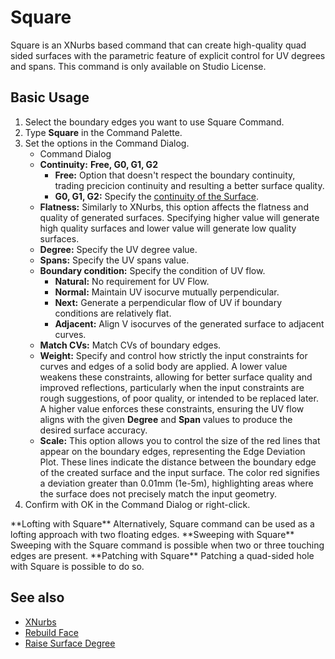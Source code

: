 
# Square 

<Reference shortcut="" command="Square" button="" />

Square is an XNurbs based command that can create high-quality quad sided surfaces with the parametric feature of explicit control for UV degrees and spans. This command is only available on Studio License. 

## Basic Usage

1. Select the boundary edges you want to use Square Command.
2. Type **Square** in the Command Palette.
3. Set the options in the Command Dialog.
   - <Kst>Command Dialog</Kst>
   - **Continuity:** **Free, G0, G1, G2**
      - **Free:** Option that doesn't respect the boundary continuity, trading precicion continuity and resulting a better surface quality.
      - **G0, G1, G2:** Specify the [continuity of the Surface](/cad-essentials/continuity-curve-and-surface).
   - **Flatness:** Similarly to XNurbs, this option affects the flatness and quality of generated surfaces. Specifying higher value will generate high quality surfaces and lower value will generate low quality surfaces. 
   - **Degree:** Specify the UV degree value.
   - **Spans:** Specify the UV spans value.
   - **Boundary condition:** Specify the condition of UV flow.
        - **Natural:** No requirement for UV Flow.
        - **Normal:** Maintain UV isocurve mutually perpendicular.
        - **Next:** Generate a perpendicular flow of UV if boundary conditions are relatively flat.
        - **Adjacent:** Align V isocurves of the generated surface to adjacent curves. 
   - **Match CVs:** Match CVs of boundary edges.
   - **Weight:** Specify and control how strictly the input constraints for curves and edges of a solid body are applied. A lower value weakens these constraints, allowing for better surface quality and improved reflections, particularly when the input constraints are rough suggestions, of poor quality, or intended to be replaced later. A higher value enforces these constraints, ensuring the UV flow aligns with the given **Degree** and **Span** values to produce the desired surface accuracy.
   - **Scale:** This option allows you to control the size of the red lines that appear on the boundary edges, representing the Edge Deviation Plot. These lines indicate the distance between the boundary edge of the created surface and the input surface. The color red signifies a deviation greater than 0.01mm (1e-5m), highlighting areas where the surface does not precisely match the input geometry.
4. Confirm with OK in the Command Dialog or right-click.

<VideoPlayer fileName="square-0"/>

<Callout type="info" emoji="🗒️">
**Lofting with Square**
Alternatively, Square command can be used as a lofting approach with two floating edges. 
<VideoPlayer fileName="square-1"/>
</Callout>

<Callout type="info" emoji="🗒️">
**Sweeping with Square**
Sweeping with the Square command is possible when two or three touching edges are present.  
<VideoPlayer fileName="square-2"/>
</Callout>

<Callout type="info" emoji="🗒️">
**Patching with Square**
Patching a quad-sided hole with Square is possible to do so.   
<VideoPlayer fileName="square-2"/>
</Callout>

## See also
- [XNurbs](xnurbs)
- [Rebuild Face](rebuild-face)
- [Raise Surface Degree](raise-surface-degree)